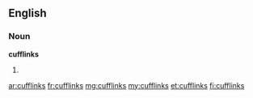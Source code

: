 ==English==
===Noun===
'''cufflinks'''
# {{plural of|[[cufflink]]}}

[[ar:cufflinks]]
[[fr:cufflinks]]
[[mg:cufflinks]]
[[my:cufflinks]]
[[et:cufflinks]]
[[fi:cufflinks]]